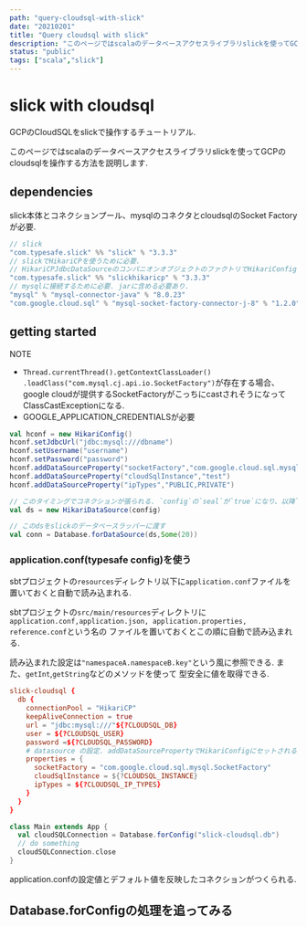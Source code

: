 ```yaml
---
path: "query-cloudsql-with-slick"
date: "20210201"
title: "Query cloudsql with slick"
description: "このページではscalaのデータベースアクセスライブラリslickを使ってGCPのcloudsqlを操作する方法を説明します."
status: "public"
tags: ["scala","slick"]
---
```

# slick with cloudsql
GCPのCloudSQLをslickで操作するチュートリアル.

このページではscalaのデータベースアクセスライブラリslickを使ってGCPのcloudsqlを操作する方法を説明します.

## dependencies

slick本体とコネクションプール、mysqlのコネクタとcloudsqlのSocket Factoryが必要.

```scala
// slick
"com.typesafe.slick" %% "slick" % "3.3.3"
// slickでHikariCPを使うために必要.
// HikariCPJdbcDataSourceのコンパニオンオブジェクトのファクトリでHikariConfigとHikariDataSourceが初期化される
"com.typesafe.slick" %% "slickhikaricp" % "3.3.3"
// mysqlに接続するために必要. jarに含める必要あり.
"mysql" % "mysql-connector-java" % "8.0.23"
"com.google.cloud.sql" % "mysql-socket-factory-connector-j-8" % "1.2.0"
```

## getting started

NOTE
- `Thread.currentThread().getContextClassLoader()
.loadClass("com.mysql.cj.api.io.SocketFactory")`が存在する場合、google cloudが提供するSocketFactoryがこっちにcastされそうになってClassCastExceptionになる.
- GOOGLE_APPLICATION_CREDENTIALSが必要

```scala
val hconf = new HikariConfig()
hconf.setJdbcUrl("jdbc:mysql:///dbname")
hconf.setUsername("username")
hconf.setPassword("password")
hconf.addDataSourceProperty("socketFactory","com.google.cloud.sql.mysql.SocketFactory") 
hconf.addDataSourceProperty("cloudSqlInstance","test")
hconf.addDataSourceProperty("ipTypes","PUBLIC,PRIVATE") 

// このタイミングでコネクションが張られる. `config`の`seal`が`true`になり、以降`config.set*`メソッドは使えなくなる.
val ds = new HikariDataSource(config)

// このdsをslickのデータベースラッパーに渡す
val conn = Database.forDataSource(ds,Some(20))
```

### application.conf(typesafe config)を使う

sbtプロジェクトの`resources`ディレクトリ以下に`application.conf`ファイルを置いておくと自動で読み込まれる.

sbtプロジェクトの`src/main/resources`ディレクトリに`application.conf,application.json, application.properties, reference.conf`という名の
ファイルを置いておくとこの順に自動で読み込まれる.

読み込まれた設定は`"namespaceA.namespaceB.key"`という風に参照できる. また、`getInt`,`getString`などのメソッドを使って
型安全に値を取得できる.

```conf:title=src/main/resources/application.conf
slick-cloudsql {
  db {
    connectionPool = "HikariCP"
    keepAliveConnection = true
    url = "jdbc:mysql:///"${?CLOUDSQL_DB}
    user = ${?CLOUDSQL_USER}
    password =${?CLOUDSQL_PASSWORD}
    # datasource の設定. addDataSourcePropertyでHikariConfigにセットされる
    properties = {
      socketFactory = "com.google.cloud.sql.mysql.SocketFactory"
      cloudSqlInstance = ${?CLOUDSQL_INSTANCE}
      ipTypes = ${?CLOUDSQL_IP_TYPES}
    }
  }
}
```

```scala:title=Main.scala
class Main extends App {
  val cloudSQLConnection = Database.forConfig("slick-cloudsql.db")
  // do something
  cloudSQLConnection.close
}
```
application.confの設定値とデフォルト値を反映したコネクションがつくられる.

## Database.forConfigの処理を追ってみる